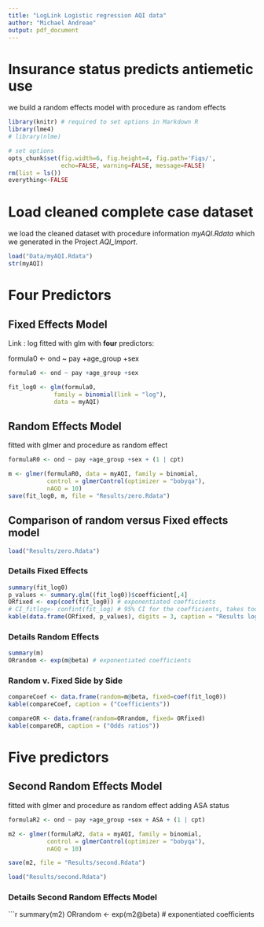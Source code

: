 ```yaml
---
title: "LogLink Logistic regression AQI data"
author: "Michael Andreae"
output: pdf_document
---
```


# Insurance status predicts antiemetic use 
we build a random effects model with procedure as random effects

```r
library(knitr) # required to set options in Markdown R
library(lme4)
# library(nlme)
```



```r
# set options
opts_chunk$set(fig.width=6, fig.height=4, fig.path='Figs/',
               echo=FALSE, warning=FALSE, message=FALSE)
rm(list = ls())
everything<-FALSE
```

# Load cleaned complete case dataset
 
we load the cleaned dataset with procedure information *myAQI.Rdata* which we generated in the Project *AQI_Import*.   


```r
load("Data/myAQI.Rdata")
str(myAQI)
```

# Four Predictors

## Fixed Effects Model 

Link : log 
fitted with glm with **four** predictors: 

formula0 <- ond ~ pay +age_group +sex

```r

formula0 <- ond ~ pay +age_group +sex

fit_log0 <- glm(formula0, 
             family = binomial(link = "log"), 
             data = myAQI)
```

## Random Effects Model

fitted with glmer and procedure as random effect

```r
formulaR0 <- ond ~ pay +age_group +sex + (1 | cpt)

m <- glmer(formulaR0, data = myAQI, family = binomial, 
           control = glmerControl(optimizer = "bobyqa"),
           nAGQ = 10)
save(fit_log0, m, file = "Results/zero.Rdata")
```


## Comparison of random versus Fixed effects model

```r
load("Results/zero.Rdata")
```

### Details Fixed Effects

```r
summary(fit_log0)
p_values <- summary.glm((fit_log0))$coefficient[,4]
ORfixed <- exp(coef(fit_log0)) # exponentiated coefficients 
# CI_fitlog<- confint(fit_log) # 95% CI for the coefficients, takes too long
kable(data.frame(ORfixed, p_values), digits = 3, caption = "Results log0")
```

### Details Random Effects

```r
summary(m)
ORrandom <- exp(m@beta) # exponentiated coefficients
```


### Random v. Fixed Side by Side 

```r
compareCoef <- data.frame(random=m@beta, fixed=coef(fit_log0))
kable(compareCoef, caption = ("Coefficients"))

compareOR <- data.frame(random=ORrandom, fixed= ORfixed)
kable(compareOR, caption = ("Odds ratios"))
```

# Five predictors

## Second Random Effects Model

fitted with glmer and procedure as random effect
adding ASA status

```r
formulaR2 <- ond ~ pay +age_group +sex + ASA + (1 | cpt)

m2 <- glmer(formulaR2, data = myAQI, family = binomial, 
           control = glmerControl(optimizer = "bobyqa"),
           nAGQ = 10)

save(m2, file = "Results/second.Rdata")
```

```r
load("Results/second.Rdata")
```

### Details Second Random Effects Model

```r
summary(m2)
ORrandom <- exp(m2@beta) # exponentiated coefficients
